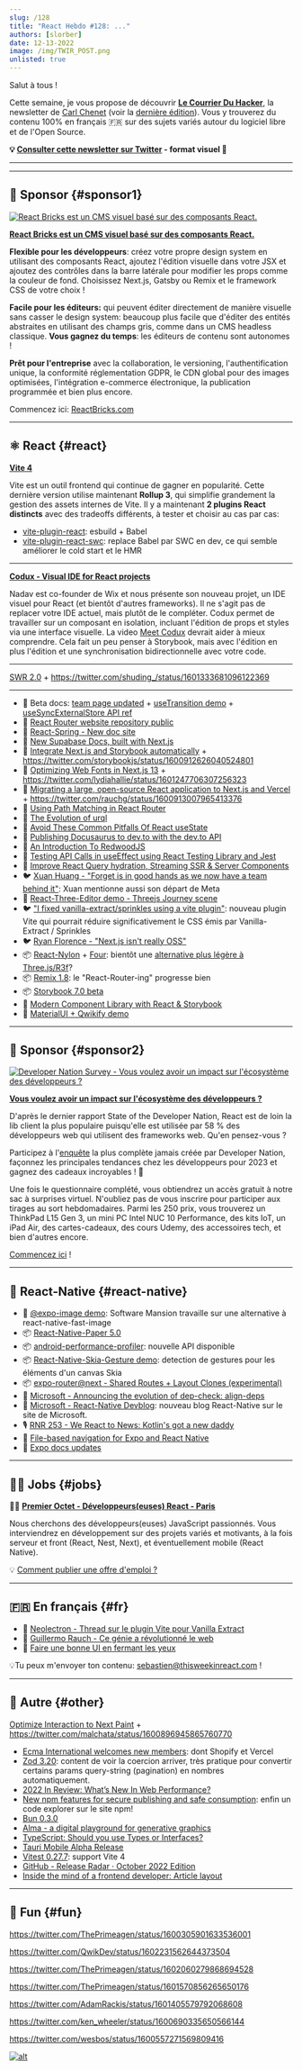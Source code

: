 ```yaml
---
slug: /128
title: "React Hebdo #128: ..."
authors: [slorber]
date: 12-13-2022
image: /img/TWIR_POST.png
unlisted: true
---
```


Salut à tous !

Cette semaine, je vous propose de découvrir **[Le Courrier Du Hacker](https://lecourrierduhacker.com/?utm_source=reacthebdo)**, la newsletter de [Carl Chenet](https://twitter.com/carl_chenet) (voir la [dernière édition](https://lecourrierduhacker.com/numeros/numero-202?utm_source=reacthebdo)). Vous y trouverez du contenu 100% en français 🇫🇷 sur des sujets variés autour du logiciel libre et de l'Open Source.

<!-- truncate -->

**💡 [Consulter cette newsletter sur Twitter](https://slo.im/thread) - format visuel 🎨**

---


<Support />

---

## 💸 Sponsor {#sponsor1}

[![React Bricks est un CMS visuel basé sur des composants React.](/emails/issues/128/reactbricks.png)](https://reactbricks.com/?utm_source=this_week_in_react)

**[React Bricks est un CMS visuel basé sur des composants React.](https://reactbricks.com/?utm_source=this_week_in_react)**

**Flexible pour les développeurs**: créez votre propre design system en utilisant des composants React, ajoutez l'édition visuelle dans votre JSX et ajoutez des contrôles dans la barre latérale pour modifier les props comme la couleur de fond. Choisissez Next.js, Gatsby ou Remix et le framework CSS de votre choix !

**Facile pour les éditeurs:** qui peuvent éditer directement de manière visuelle sans casser le design system: beaucoup plus facile que d'éditer des entités abstraites en utilisant des champs gris, comme dans un CMS headless classique. **Vous gagnez du temps**: les éditeurs de contenu sont autonomes !

**Prêt pour l'entreprise** avec la collaboration, le versioning, l'authentification unique, la conformité réglementation GDPR, le CDN global pour des images optimisées, l'intégration e-commerce électronique, la publication programmée et bien plus encore.

Commencez ici: [ReactBricks.com](https://reactbricks.com/?utm_source=this_week_in_react)

---

## ⚛️ React {#react}

**[Vite 4](https://vitejs.dev/blog/announcing-vite4.html)**

Vite est un outil frontend qui continue de gagner en popularité. Cette dernière version utilise maintenant **Rollup 3**, qui simplifie grandement la gestion des assets internes de Vite. Il y a maintenant **2 plugins React distincts** avec des tradeoffs différents, à tester et choisir au cas par cas:

- [vite-plugin-react](https://github.com/vitejs/vite-plugin-react): esbuild + Babel
- [vite-plugin-react-swc](https://github.com/vitejs/vite-plugin-react-swc): replace Babel par SWC en dev, ce qui semble améliorer le cold start et le HMR

---

**[Codux - Visual IDE for React projects](https://dev.to/codux/introducing-codux-15j5)**

Nadav est co-founder de Wix et nous présente son nouveau projet, un IDE visuel pour React (et bientôt d'autres frameworks). Il ne s'agit pas de replacer votre IDE actuel, mais plutôt de le compléter. Codux permet de travailler sur un composant en isolation, incluant l'édition de props et styles via une interface visuelle. La video [Meet Codux](https://www.youtube.com/watch?v=KG6i6cCz0P0) devrait aider à mieux comprendre. Cela fait un peu penser à Storybook, mais avec l'édition en plus l'édition et une synchronisation bidirectionnelle avec votre code.

---

[SWR 2.0](https://swr.vercel.app/blog/swr-v2) + https://twitter.com/shuding_/status/1601333681096122369

---

- 📖 Beta docs: [team page updated](https://twitter.com/reactjs/status/1601328677677338624) + [useTransition demo](https://twitter.com/dan_abramov/status/1600709819648069632) + [useSyncExternalStore API ref](https://twitter.com/dan_abramov/status/1600530747550564354)
- 📖 [React Router website repository public](https://twitter.com/remix_run/status/1600979694622367744)
- 📖 [React-Spring - New doc site](https://twitter.com/_josh_ellis_/status/1602253329526128641)
- 📖 [New Supabase Docs, built with Next.js](https://supabase.com/blog/new-supabase-docs-built-with-nextjs)
- 📜 [Integrate Next.js and Storybook automatically](https://storybook.js.org/blog/integrate-nextjs-and-storybook-automatically/) + https://twitter.com/storybookjs/status/1600912626040524801
- 📜 [Optimizing Web Fonts in Next.js 13](https://www.lydiahallie.io/blog/optimizing-webfonts-in-nextjs-13) + https://twitter.com/lydiahallie/status/1601247706307256323
- 📜 [Migrating a large, open-source React application to Next.js and Vercel](https://vercel.com/blog/migrating-a-large-open-source-react-application-to-next-js-and-vercel) + https://twitter.com/rauchg/status/1600913007965413376
- 📜 [Using Path Matching in React Router](https://www.taniarascia.com/path-matching-in-react-router/)
- 📜 [The Evolution of urql](https://formidable.com/blog/2022/evolution-of-urql/)
- 📜 [Avoid These Common Pitfalls Of React useState](https://profy.dev/article/react-usestate-pitfalls)
- 📜 [Publishing Docusaurus to dev.to with the dev.to API](https://dev.to/johnnyreilly/publishing-docusaurus-to-devto-with-the-devto-api-9bg)
- 📜 [An Introduction To RedwoodJS](https://blog.openreplay.com/an-intro-to-redwoodjs/)
- 📜 [Testing API Calls in useEffect using React Testing Library and Jest](https://www.taniarascia.com/how-to-test-useeffect-api-call/)
- 💬 [Improve React Query hydration, Streaming SSR & Server Components](https://github.com/TanStack/query/discussions/4623)
- 🐦 [Xuan Huang - "Forget is in good hands as we now have a team behind it"](https://twitter.com/Huxpro/status/1601345567493214208): Xuan mentionne aussi son départ de Meta
- 🎨 [React-Three-Editor demo - Threejs Journey scene](https://twitter.com/0xca0a/status/1601315795006410752)
- 🐦 ["I fixed vanilla-extract/sprinkles using a vite plugin"](https://twitter.com/astahmer_dev/status/1601246126396428289): nouveau plugin Vite qui pourrait réduire significativement le CSS émis par Vanilla-Extract / Sprinkles
- 🐦 [Ryan Florence - "Next.js isn't really OSS"](https://twitter.com/ryanflorence/status/1600526114010845184)
- 📦 [React-Nylon](https://github.com/CodyJasonBennett/react-nylon) + [Four](https://github.com/CodyJasonBennett/four): bientôt une [alternative plus légère à Three.js/R3f](https://twitter.com/0xca0a/status/1602286391777546242)?
- 📦 [Remix 1.8](https://github.com/remix-run/remix/releases/tag/remix%401.8.0): le "React-Router-ing" progresse bien
- 📦 [Storybook 7.0 beta](https://github.com/storybookjs/storybook/releases/tag/v7.0.0-beta.0)
- 🎥 [Modern Component Library with React & Storybook](https://www.youtube.com/playlist?list=PLKBvDYynKmlWa59k8pnw-EHac2_miPagh)
- 🎥 [MaterialUI + Qwikify demo](https://twitter.com/Steve8708/status/1601257653367209984)

<SubscribeFormEmbed />

---

## 💸 Sponsor {#sponsor2}

[![Developer Nation Survey - Vous voulez avoir un impact sur l'écosystème des développeurs ?](/emails/issues/128/dn-survey.png)](https://developereconomics.net/?member_id=thisweekinreact)

**[Vous voulez avoir un impact sur l'écosystème des développeurs ?](https://developereconomics.net/?member_id=thisweekinreact)**

D'après le dernier rapport State of the Developer Nation, React est de loin la lib client la plus populaire puisqu'elle est utilisée par 58 % des développeurs web qui utilisent des frameworks web. Qu'en pensez-vous ?

Participez à l'[enquête](https://developereconomics.net/?member_id=thisweekinreact) la plus complète jamais créée par Developer Nation, façonnez les principales tendances chez les développeurs pour 2023 et gagnez des cadeaux incroyables ! 🎁

Une fois le questionnaire complété, vous obtiendrez un accès gratuit à notre sac à surprises virtuel. N'oubliez pas de vous inscrire pour participer aux tirages au sort hebdomadaires. Parmi les 250 prix, vous trouverez un ThinkPad L15 Gen 3, un mini PC Intel NUC 10 Performance, des kits IoT, un iPad Air, des cartes-cadeaux, des cours Udemy, des accessoires tech, et bien d'autres encore.

[Commencez ici](https://developereconomics.net/?member_id=thisweekinreact) !

---

## 📱 React-Native {#react-native}

- 🎨 [@expo-image demo](https://twitter.com/tsapeta/status/1600888339619799042): Software Mansion travaille sur une alternative à react-native-fast-image
- 📦 [React-Native-Paper 5.0](https://www.callstack.com/blog/react-native-paper-5-0)
- 📦 [android-performance-profiler](https://twitter.com/almouro/status/1600887206952198144): nouvelle API disponible
- 📦 [React-Native-Skia-Gesture demo](https://twitter.com/reactiive_/status/1600494808048467973): detection de gestures pour les éléments d'un canvas Skia
- 📦 [expo-router@next - Shared Routes + Layout Clones (experimental)](https://twitter.com/Baconbrix/status/1601362300891328513)
- 📜 [Microsoft - Announcing the evolution of dep-check: align-deps](https://devblogs.microsoft.com/react-native/2022-11-30-announcing-align-deps/)
- 🔗 [Microsoft - React-Native Devblog](https://devblogs.microsoft.com/react-native/): nouveau blog React-Native sur le site de Microsoft.
- 🎙️ [RNR 253 - We React to News: Kotlin's got a new daddy](https://reactnativeradio.com/episodes/rnr-253-we-react-to-news)
- 🎥 [File-based navigation for Expo and React Native](https://www.youtube.com/watch?v=PW4-79MgSO0)
- 📖 [Expo docs updates](https://twitter.com/amanhimself/status/1601177437546897408)

---

## 🧑‍💻 Jobs {#jobs}

🧑‍💼 [**Premier Octet - Développeurs(euses) React - Paris**](https://www.premieroctet.com/jobs)

Nous cherchons des développeurs(euses) JavaScript passionnés. Vous interviendrez en développement sur des projets variés et motivants, à la fois serveur et front (React, Nest, Next), et éventuellement mobile (React Native).

💡 [Comment publier une offre d'emploi ?](https://thisweekinreact.com/fr/sponsor)

---

## 🇫🇷 En français {#fr}

- 🧵 [Neolectron - Thread sur le plugin Vite pour Vanilla Extract](https://twitter.com/Neolectron/status/1601473258343518209)
- 🎥 [Guillermo Rauch - Ce génie a révolutionné le web](https://www.youtube.com/watch?v=P6L1GJDx32U)
- 📜 [Faire une bonne UI en fermant les yeux](https://www.camilab.co/post/faire-une-bonne-ui-en-fermant-les-yeux/)

💡Tu peux m'envoyer ton contenu: [sebastien@thisweekinreact.com](mailto:sebastien@thisweekinreact.com?subject=Contenu%20en%20fran%C3%A7ais) !

<Todo />

---

## 🔀 Autre {#other}

[Optimize Interaction to Next Paint](https://web.dev/optimize-inp/) + https://twitter.com/malchata/status/1600896945865760770

- [Ecma International welcomes new members](https://www.ecma-international.org/news/ecma-international-welcomes-new-members-6/): dont Shopify et Vercel
- [Zod 3.20](https://twitter.com/colinhacks/status/1602238724120924160): content de voir la coercion arriver, très pratique pour convertir certains params query-string (pagination) en nombres automatiquement.
- [2022 In Review: What’s New In Web Performance?](https://www.debugbear.com/blog/2022-in-web-performance)
- [New npm features for secure publishing and safe consumption](https://github.blog/2022-12-06-new-npm-features-for-secure-publishing-and-safe-consumption/): enfin un code explorer sur le site npm!
- [Bun 0.3.0](https://bun.sh/blog/bun-v0.3.0)
- [Alma - a digital playground for generative graphics](https://twitter.com/emilwidlund/status/1600815398672211969)
- [TypeScript: Should you use Types or Interfaces?](https://www.youtube.com/watch?v=zM9UPcIyyhQ)
- [Tauri Mobile Alpha Release](https://tauri.app/blog/2022/12/09/tauri-mobile-alpha)
- [Vitest 0.27.7](https://github.com/vitest-dev/vitest/releases/tag/v0.25.7): support Vite 4
- [GitHub - Release Radar · October 2022 Edition](https://github.blog/2022-12-09-release-radar-october-2022/)
- [Inside the mind of a frontend developer: Article layout](https://ishadeed.com/article/inside-frontend-developer-mind-article-layout/)

---

## 🤭 Fun {#fun}

https://twitter.com/ThePrimeagen/status/1600305901633536001

https://twitter.com/QwikDev/status/1602231562644373504

https://twitter.com/ThePrimeagen/status/1602060279868694528

https://twitter.com/ThePrimeagen/status/1601570856265650176

https://twitter.com/AdamRackis/status/1601405579792068608

https://twitter.com/ken_wheeler/status/1600690335650566144

https://twitter.com/wesbos/status/1600557271569809416

[![alt](/emails/issues/122/meme.jpg)](https://twitter.com/todo)
